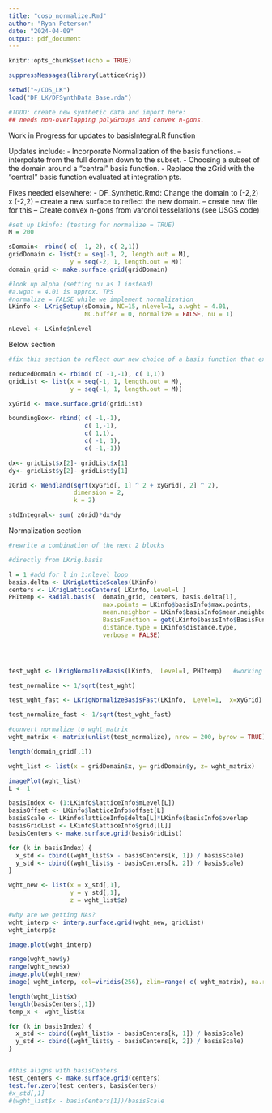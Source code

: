 ---
title: "cosp_normalize.Rmd"
author: "Ryan Peterson"
date: "2024-04-09"
output: pdf_document
---

```{r setup, include=FALSE}
knitr::opts_chunk$set(echo = TRUE)
```

```{r libraries}
suppressMessages(library(LatticeKrig))
```


```{r test_data}
setwd("~/COS_LK")
load("DF_LK/DFSynthData_Base.rda")

#TODO: create new synthetic data and import here:
## needs non-overlapping polyGroups and convex n-gons.
```

Work in Progress for updates to basisIntegral.R function

Updates include:
- Incorporate Normalization of the basis functions.
-- interpolate from the full domain down to the subset. 
- Choosing a subset of the domain around a "central" basis function.
- Replace the zGrid with the "central" basis function evaluated at integration pts. 


Fixes needed elsewhere:
- DF_Synthetic.Rmd: Change the domain to (-2,2) x (-2,2)
-- create a new surface to reflect the new domain.
-- create new file for this
-- Create convex n-gons from varonoi tesselations (see USGS code)

```{r set up}
#set up Lkinfo: (testing for normalize = TRUE)
M = 200

sDomain<- rbind( c( -1,-2), c( 2,1))
gridDomain <- list(x = seq(-1, 2, length.out = M),
                 y = seq(-2, 1, length.out = M))
domain_grid <- make.surface.grid(gridDomain)

#look up alpha (setting nu as 1 instead)
#a.wght = 4.01 is approx. TPS
#normalize = FALSE while we implement normalization
LKinfo <- LKrigSetup(sDomain, NC=15, nlevel=1, a.wght = 4.01,
                     NC.buffer = 0, normalize = FALSE, nu = 1)

nLevel <- LKinfo$nlevel
```

Below section

```{r bais_function_setup}

#fix this section to reflect our new choice of a basis function that exists from Lkrig.basis

reducedDomain <- rbind( c( -1,-1), c( 1,1))
gridList <- list(x = seq(-1, 1, length.out = M),
                 y = seq(-1, 1, length.out = M))

xyGrid <- make.surface.grid(gridList)

boundingBox<- rbind( c( -1,-1),
                     c( 1,-1),
                     c( 1,1),
                     c( -1, 1),
                     c( -1,-1))

dx<- gridList$x[2]- gridList$x[1]
dy<- gridList$y[2]- gridList$y[1]

zGrid <- Wendland(sqrt(xyGrid[, 1] ^ 2 + xyGrid[, 2] ^ 2),
                  dimension = 2,
                  k = 2)

stdIntegral<- sum( zGrid)*dx*dy
```

Normalization section

```{r normalization}
#rewrite a combination of the next 2 blocks

#directly from LKrig.basis

l = 1 #add for l in 1:nlevel loop
basis.delta <- LKrigLatticeScales(LKinfo) 
centers <- LKrigLatticeCenters( LKinfo, Level=l ) 
PHItemp <- Radial.basis(  domain_grid, centers, basis.delta[l],
                          max.points = LKinfo$basisInfo$max.points,
                          mean.neighbor = LKinfo$basisInfo$mean.neighbor, 
                          BasisFunction = get(LKinfo$basisInfo$BasisFunction),
                          distance.type = LKinfo$distance.type,
                          verbose = FALSE)




test_wght <- LKrigNormalizeBasis(LKinfo,  Level=l, PHItemp)   #working at the moment

test_normalize <- 1/sqrt(test_wght)

test_wght_fast <- LKrigNormalizeBasisFast(LKinfo,  Level=1,  x=xyGrid)  

test_normalize_fast <- 1/sqrt(test_wght_fast)

#convert normalize to wght_matrix
wght_matrix <- matrix(unlist(test_normalize), nrow = 200, byrow = TRUE)
```



```{r interp_normalize}
length(domain_grid[,1])

wght_list <- list(x = gridDomain$x, y= gridDomain$y, z= wght_matrix)

imagePlot(wght_list)
L <- 1

basisIndex <- (1:LKinfo$latticeInfo$mLevel[L])
basisOffset <- LKinfo$latticeInfo$offset[L]
basisScale <- LKinfo$latticeInfo$delta[L]*LKinfo$basisInfo$overlap
basisGridList <- LKinfo$latticeInfo$grid[[L]]
basisCenters <- make.surface.grid(basisGridList)

for (k in basisIndex) {
  x_std <- cbind((wght_list$x - basisCenters[k, 1]) / basisScale)
  y_std <- cbind((wght_list$y - basisCenters[k, 2]) / basisScale)
}

wght_new <- list(x = x_std[,1],
                 y = y_std[,1],
                 z = wght_list$z)

#why are we getting NAs?
wght_interp <- interp.surface.grid(wght_new, gridList)
wght_interp$z

image.plot(wght_interp)

range(wght_new$y)
range(wght_new$x)
image.plot(wght_new)
image( wght_interp, col=viridis(256), zlim=range( c( wght_matrix), na.rm=TRUE), add=TRUE)
```

```{r testing_NA}
length(wght_list$x)
length(basisCenters[,1])
temp_x <- wght_list$x

for (k in basisIndex) {
  x_std <- cbind((wght_list$x - basisCenters[k, 1]) / basisScale)
  y_std <- cbind((wght_list$y - basisCenters[k, 2]) / basisScale)
}


#this aligns with basisCenters
test_centers <- make.surface.grid(centers)
test.for.zero(test_centers, basisCenters)
#x_std[,1]
#(wght_list$x - basisCenters[1])/basisScale
```



```{r basis_viz}

```

